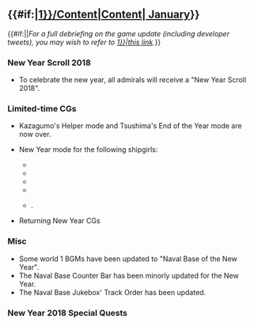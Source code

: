 =={{#if:{{{thread|}}}|[[Partials/Updates/2018_January_{{Ordinal|1}}/Content|Content]]|[[Thread:626392|{{Ordinal|1}} January]]}}==
{{#if:{{{thread|}}}||''For a full debriefing on the game update (including developer tweets), you may wish to refer to 
[[Partials/Updates/2018_January_{{Ordinal|1}}|this link]].''}}

===New Year Scroll 2018===
*To celebrate the new year, all admirals will receive a "New Year Scroll 2018".

===Limited-time CGs===
*Kazagumo's Helper mode and Tsushima's End of the Year mode are now over.
{{SeasonalGallery|slideshow=true|Yamato/New Year|Warspite/New Year|Richelieu/New Year|Tsushima/New Year|Akigumo/New Year}}
*{{New}} New Year mode for the following shipgirls:
**{{ShipLink|Yamato}}
**{{ShipLink|Warspite}}
**{{ShipLink|Richelieu}}
**{{ShipLink|Tsushima}}
**{{ShipLink|Akigumo}}.
*Returning New Year CGs
{{clear}}
===Misc===
*Some world 1 BGMs have been updated to "Naval Base of the New Year".
*The Naval Base Counter Bar has been minorly updated for the New Year.
*The Naval Base Jukebox' Track Order has been updated.

===New Year 2018 Special Quests===
{{QuestList|
{{Quest
|ID = Bs26
|Use_ID = Bs26
|Title_JP =  謹賀新年！「水雷戦隊」出撃始め！
|Title_EN = Happy New Year! Torpedo Squadron, Sortie Start!
|Requirements = Sortie a fleet that consists of 1 [[Ship Class#Light Cruiser|CL]] as flagship and up to 5[[Ship_Class#Destroyer|DD]] to world [[1-2]] and [[1-4]]. Clear the boss node with at least an A-rank twice on both maps.
|Rewards_RSC = 0 / 2018 / 0 / 0
|Rewards_Items = {{EquipmentLink|Emergency Repair Goddess|text=true|image=30px}} x1<br>''' choice between'''<br>[[File:Combat Ration 145 Full.png|30px|link=Combat Ration]] x2<br> ''or''<br>[[File:Development material.png|30px|link=Construction]] x5
|Note = Requires: [[Quest#B6|B6]]
}}
{{Quest
|ID = Bs27
|Use_ID = Bs27
|Title_JP =  新春「伊良湖」のお手伝い！
|Title_EN = Help Out Irako for the New Year!
|Requirements = Sortie a fleet with an [[Ship Class#Seaplane Tender|AV]] or a {{Tooltip|cruiser|CL/CLT/CT/CA/CAV}} as flagship with up to 5 additional ships to world [[2-2]] and [[2-3]]. Clear the boss node with at least an A-rank twice on both maps.
|Rewards_RSC = 0 / 0 / 2018 / 0
|Rewards_Items = [[File:Food supply ship irako.png|30px|link=Fatigue]][[Fatigue#Food_Supply_Ship_.22Irako.22|"Irako"]] x3<br>'''then choice between'''<br>
{{EquipmentLink|Combat Ration (Special Onigiri)|text=true|image=30px}} x1<br> ''or''<br>[[File:Instant repair 2.png|30px|link=Tutorial:_FAQ#What_are_buckets.3F]] x5<br> ''or''<br>{{EquipmentLink|New Model Gun Mount Improvement Material|text=true|image=30px}} x1
|Note = Requires: [[#Bs26|Bs26]]
}}
{{Quest
|ID = Bs28
|Use_ID =  Bs28
|Title_JP =  護衛始め！「海上護衛隊」なお正月！
|Title_EN = Escort Start! "Coastal Defense Squadron", It's New Year!
|Requirements = Sortie a fleet that consists of only [[Ship Class#Destroyer|DD]]/[[Ship Class#Coastal_Defense_Ship|DE]] and up to 1 [[Ship Class#Light Aircraft Carrier .28CVL.29|CVL]] to world [[1-5]] and [[1-6]]. Clear the boss node with at least an A-rank or reach the goal thrice on both maps.
|Rewards_RSC = 2018 / 0 / 0 / 0
|Rewards_Items = [[File:Improvement Materials.png|30px|link=Akashi's_Improvement_Arsenal]] x3<br>
[[File:Furniture fairy.png|30px|link=Furniture]][[Furniture|Furniture Fairy]] x1<br>
'''then choice between'''<br>{{EquipmentLink|Type 2 Depth Charge|text=true|image=30px}} x2<br>''or''<br>{{EquipmentLink|Action Report|text=true|image=30px}} x1<br>''or''<br>{{EquipmentLink|Raiden|text=true|image=30px}} x1
|Note = Requires: [[#Bs27|Bs27]], [[Quests#F66|F66]]
}}
{{Quest
|ID =  Bs29
|Use_ID = Bs29
|Title_JP =  迎春！「空母機動部隊」全力出撃！
|Title_EN = Happy New Year! "Carrier Task Force", Sortie Full Out!
|Requirements = Sortie a fleet that consists of 2 [[Ship Class#Destroyer|DD]], a [[Ship Class#Aircraft Carrier|CV(B)]] as flagship and up to 3 additional ships to world [[5-5]]. Clear the boss node with at least an A-rank four times.
|Rewards_RSC = 0 / 0 / 0 / 2018
|Rewards_Items = 2018 New Year Furniture<br>'''then choice between'''<br>{{EquipmentLink|Skilled Crew Member|text=true|image=30px}} x1<br>''or''<br>{{EquipmentLink|New Model Aerial Armament Materials|text=true|image=30px}} x2<br>''or''<br>{{EquipmentLink|Shiden Kai 2|text=true|image=30px}} x3
|Note = Requires: [[#Bs28|Bs28]],[[Quests#F68|F68]]
}}
}}